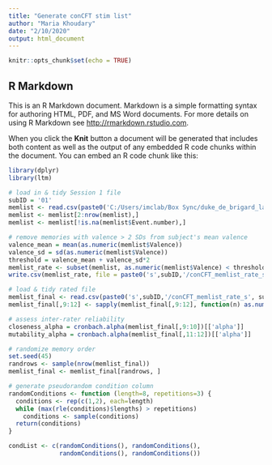 ---
title: "Generate conCFT stim list"
author: "Maria Khoudary"
date: "2/10/2020"
output: html_document
---

```{r setup, include=FALSE}
knitr::opts_chunk$set(echo = TRUE)
```

## R Markdown

This is an R Markdown document. Markdown is a simple formatting syntax for authoring HTML, PDF, and MS Word documents. For more details on using R Markdown see <http://rmarkdown.rstudio.com>.

When you click the **Knit** button a document will be generated that includes both content as well as the output of any embedded R code chunks within the document. You can embed an R code chunk like this:

```{r}
library(dplyr)
library(ltm)

# load in & tidy Session 1 file 
subID = '01'
memlist <- read.csv(paste0('C:/Users/imclab/Box Sync/duke_de_brigard_lab/conCFT/','s',subID,'/conCFT_Session 1_s', subID,'.csv'))[,1:8]
memlist <- memlist[2:nrow(memlist),]
memlist <- memlist[!is.na(memlist$Event.number),]

# remove memories with valence > 2 SDs from subject's mean valence
valence_mean = mean(as.numeric(memlist$Valence))
valence_sd = sd(as.numeric(memlist$Valence))
threshold = valence_mean + valence_sd*2
memlist_rate <- subset(memlist, as.numeric(memlist$Valence) < threshold)
write.csv(memlist_rate, file = paste0('s',subID,'/conCFT_memlist_rate_s', subID,'.csv'), row.names = FALSE)

# load & tidy rated file
memlist_final <- read.csv(paste0('s',subID,'/conCFT_memlist_rate_s', subID,'.csv'))
memlist_final[,9:12] <- sapply(memlist_final[,9:12], function(n) as.numeric(n))

# assess inter-rater reliability
closeness_alpha = cronbach.alpha(memlist_final[,9:10])[['alpha']]
mutability_alpha = cronbach.alpha(memlist_final[,11:12])[['alpha']]

# randomize memory order
set.seed(45)
randrows <- sample(nrow(memlist_final))
memlist_final <- memlist_final[randrows, ]

# generate pseudorandom condition column
randomConditions <- function (length=8, repetitions=3) {
  conditions <- rep(c(1,2), each=length)
  while (max(rle(conditions)$lengths) > repetitions)
    conditions <- sample(conditions)
  return(conditions)
}

condList <- c(randomConditions(), randomConditions(), 
              randomConditions(), randomConditions())

```

